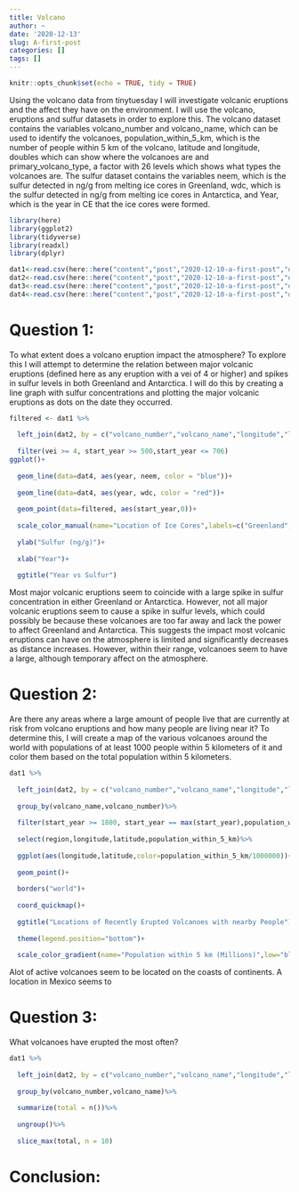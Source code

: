 ```yaml
---
title: Volcano
author: ~
date: '2020-12-13'
slug: A-first-post
categories: []
tags: []
---
```

```r
knitr::opts_chunk$set(echo = TRUE, tidy = TRUE)
```

Using the volcano data from tinytuesday I will investigate volcanic eruptions and the affect they have on the environment. I will use the volcano, eruptions and sulfur datasets in order to explore this. The volcano dataset contains the variables volcano_number and volcano_name, which can be used to identify the volcanoes, population_within_5_km, which is the number of people within 5 km of the volcano, latitude and longitude, doubles which can show where the volcanoes are and primary_volcano_type, a factor with 26 levels which shows what types the volcanoes are. The sulfur dataset contains the variables neem, which is the sulfur detected in ng/g from melting ice cores in Greenland, wdc, which is the sulfur detected in ng/g from melting ice cores in Antarctica, and Year, which is the year in CE that the ice cores were formed.

```r
library(here)
library(ggplot2)
library(tidyverse)
library(readxl)
library(dplyr)
```

```r
dat1<-read.csv(here::here("content","post","2020-12-10-a-first-post","data","volcano.csv"))
dat2<-read.csv(here::here("content","post","2020-12-10-a-first-post","data","eruptions.csv"))
dat3<-read.csv(here::here("content","post","2020-12-10-a-first-post","data","events.csv"))
dat4<-read.csv(here::here("content","post","2020-12-10-a-first-post","data","sulfur.csv"))
```

# Question 1:
To what extent does a volcano eruption impact the atmosphere? To explore this I will attempt to determine the relation between major volcanic eruptions (defined here as any eruption with a vei of 4 or higher) and spikes in sulfur levels in both Greenland and Antarctica. I will do this by creating a line graph with sulfur concentrations and plotting the major volcanic eruptions as dots on the date they occurred.
```r
filtered <- dat1 %>%
  
  left_join(dat2, by = c("volcano_number","volcano_name","longitude","latitude"))%>%
  
  filter(vei >= 4, start_year >= 500,start_year <= 706)
ggplot()+
  
  geom_line(data=dat4, aes(year, neem, color = "blue"))+
  
  geom_line(data=dat4, aes(year, wdc, color = "red"))+
  
  geom_point(data=filtered, aes(start_year,0))+
  
  scale_color_manual(name="Location of Ice Cores",labels=c("Greenland","Antarctica"),values=c("blue"="blue","red"="red"))+
  
  ylab("Sulfur (ng/g)")+
  
  xlab("Year")+
  
  ggtitle("Year vs Sulfur")
```
Most major volcanic eruptions seem to coincide with a large spike in sulfur concentration in either Greenland or Antarctica. However, not all major volcanic eruptions seem to cause a spike in sulfur levels, which could possibly be because these volcanoes are too far away and lack the power to affect Greenland and Antarctica. This suggests the impact most volcanic eruptions can have on the atmosphere is limited and significantly decreases as distance increases. However, within their range, volcanoes seem to have a large, although temporary affect on the atmosphere.

# Question 2:
Are there any areas where a large amount of people live that are currently at risk from volcano eruptions and how many people are living near it? To determine this, I will create a map of the various volcanoes around the world with populations of at least 1000 people within 5 kilometers of it and color them based on the total population within 5 kilometers.
```r
dat1 %>%
  
  left_join(dat2, by = c("volcano_number","volcano_name","longitude","latitude"))%>%
  
  group_by(volcano_name,volcano_number)%>%
  
  filter(start_year >= 1800, start_year == max(start_year),population_within_5_km>=1000)%>%
  
  select(region,longitude,latitude,population_within_5_km)%>%
  
  ggplot(aes(longitude,latitude,color=population_within_5_km/1000000))+
  
  geom_point()+
  
  borders("world")+
  
  coord_quickmap()+
  
  ggtitle("Locations of Recently Erupted Volcanoes with nearby People")+
  
  theme(legend.position="bottom")+
  
  scale_color_gradient(name="Population within 5 km (Millions)",low="blue",high="red")
```
Alot of active volcanoes seem to be located on the coasts of continents. A location in Mexico seems to 

# Question 3:
What volcanoes have erupted the most often?
```r
dat1 %>%
  
  left_join(dat2, by = c("volcano_number","volcano_name","longitude","latitude"))%>%
  
  group_by(volcano_number,volcano_name)%>%
  
  summarize(total = n())%>%
  
  ungroup()%>%
  
  slice_max(total, n = 10)
```


# Conclusion:

